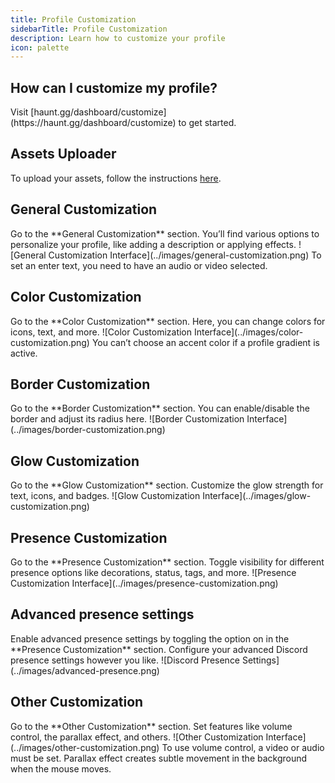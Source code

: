 ```yaml
---
title: Profile Customization
sidebarTitle: Profile Customization
description: Learn how to customize your profile
icon: palette
---
```


## How can I customize my profile?

<Steps>
  <Step title="Open the Customize Page">
    Visit [haunt.gg/dashboard/customize](https://haunt.gg/dashboard/customize) to get started.
  </Step>
</Steps>

## Assets Uploader

To upload your assets, follow the instructions [here](../customization/assets).

## General Customization

<Steps>
  <Step title="Open the Section">
    Go to the **General Customization** section.
  </Step>
  <Step title="Start Customizing">
    You’ll find various options to personalize your profile, like adding a description or applying effects.
  </Step>
</Steps>

<Frame>
  ![General Customization Interface](../images/general-customization.png)
</Frame>

<Warning>
To set an enter text, you need to have an audio or video selected.
</Warning>

## Color Customization

<Steps>
  <Step title="Open the Section">
    Go to the **Color Customization** section.
  </Step>
  <Step title="Choose Your Colors">
    Here, you can change colors for icons, text, and more.
  </Step>
</Steps>

<Frame>
  ![Color Customization Interface](../images/color-customization.png)
</Frame>

<Warning>
You can’t choose an accent color if a profile gradient is active.
</Warning>

## Border Customization

<Steps>
  <Step title="Open the Section">
    Go to the **Border Customization** section.
  </Step>
  <Step title="Adjust the Border">
    You can enable/disable the border and adjust its radius here.
  </Step>
</Steps>

<Frame>
  ![Border Customization Interface](../images/border-customization.png)
</Frame>

## Glow Customization

<Steps>
  <Step title="Open the Section">
    Go to the **Glow Customization** section.
  </Step>
  <Step title="Set the Glow">
    Customize the glow strength for text, icons, and badges.
  </Step>
</Steps>

<Frame>
  ![Glow Customization Interface](../images/glow-customization.png)
</Frame>

## Presence Customization

<Steps>
  <Step title="Open the Section">
    Go to the **Presence Customization** section.
  </Step>
  <Step title="Adjust Presence">
    Toggle visibility for different presence options like decorations, status, tags, and more.
  </Step>
</Steps>

<Frame>
  ![Presence Customization Interface](../images/presence-customization.png)
</Frame>

## Advanced presence settings

<Steps>
    <Step title="Activate Advanced Presence Settings">
        Enable advanced presence settings by toggling the option on in the **Presence Customization** section.
    </Step>
    <Step title="Configure Settings">
        Configure your advanced Discord presence settings however you like.
    </Step>
</Steps>

<Frame>
    ![Discord Presence Settings](../images/advanced-presence.png)
</Frame>

## Other Customization

<Steps>
  <Step title="Open the Section">
    Go to the **Other Customization** section.
  </Step>
  <Step title="More Options">
    Set features like volume control, the parallax effect, and others.
  </Step>
</Steps>

<Frame>
  ![Other Customization Interface](../images/other-customization.png)
</Frame>

<Warning>
To use volume control, a video or audio must be set.
</Warning>

<Note>
Parallax effect creates subtle movement in the background when the mouse moves.
</Note>


